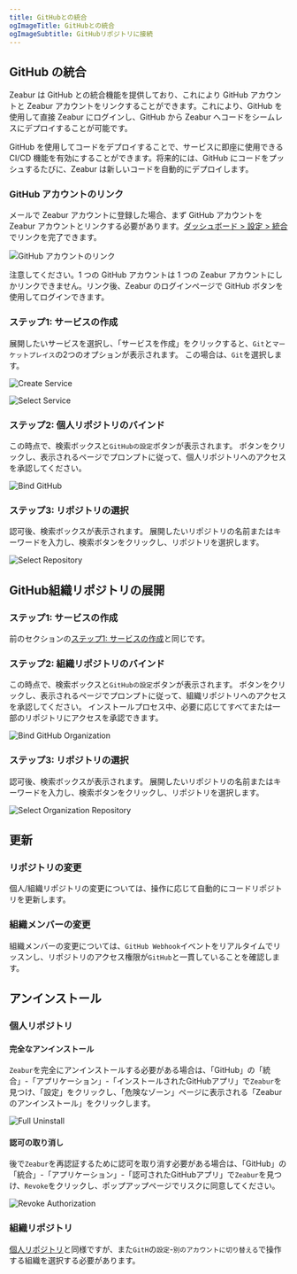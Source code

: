 ```yaml
---
title: GitHubとの統合
ogImageTitle: GitHubとの統合
ogImageSubtitle: GitHubリポジトリに接続
---
```



## GitHub の統合

Zeabur は GitHub との統合機能を提供しており、これにより GitHub アカウントと Zeabur アカウントをリンクすることができます。これにより、GitHub を使用して直接 Zeabur にログインし、GitHub から Zeabur へコードをシームレスにデプロイすることが可能です。

GitHub を使用してコードをデプロイすることで、サービスに即座に使用できる CI/CD 機能を有効にすることができます。将来的には、GitHub にコードをプッシュするたびに、Zeabur は新しいコードを自動的にデプロイします。

### GitHub アカウントのリンク

メールで Zeabur アカウントに登録した場合、まず GitHub アカウントを Zeabur アカウントとリンクする必要があります。[ダッシュボード > 設定 > 統合](https://dash.zeabur.com/account/general) でリンクを完了できます。

![GitHub アカウントのリンク](/deploy/intergration/link-github.jpg)

注意してください。1 つの GitHub アカウントは 1 つの Zeabur アカウントにしかリンクできません。リンク後、Zeabur のログインページで GitHub ボタンを使用してログインできます。

### ステップ1: サービスの作成

展開したいサービスを選択し、「サービスを作成」をクリックすると、`Git`と`マーケットプレイス`の2つのオプションが表示されます。 この場合は、`Git`を選択します。

![Create Service](/deploy/intergration/add-service.png)

![Select Service](/deploy/intergration/select-service.png)

### ステップ2: 個人リポジトリのバインド

この時点で、検索ボックスと`GitHubの設定`ボタンが表示されます。 ボタンをクリックし、表示されるページでプロンプトに従って、個人リポジトリへのアクセスを承認してください。

![Bind GitHub](/deploy/intergration/configure-github.png)

### ステップ3: リポジトリの選択

認可後、検索ボックスが表示されます。 展開したいリポジトリの名前またはキーワードを入力し、検索ボタンをクリックし、リポジトリを選択します。

![Select Repository](/deploy/intergration/select-repo.png)

## GitHub組織リポジトリの展開

### ステップ1: サービスの作成

前のセクションの[ステップ1: サービスの作成](./github#step-1-create-a-service)と同じです。

### ステップ2: 組織リポジトリのバインド

この時点で、検索ボックスと`GitHubの設定`ボタンが表示されます。 ボタンをクリックし、表示されるページでプロンプトに従って、組織リポジトリへのアクセスを承認してください。 インストールプロセス中、必要に応じてすべてまたは一部のリポジトリにアクセスを承認できます。

![Bind GitHub Organization](/deploy/intergration/configure-org.png)

### ステップ3: リポジトリの選択

認可後、検索ボックスが表示されます。 展開したいリポジトリの名前またはキーワードを入力し、検索ボタンをクリックし、リポジトリを選択します。

![Select Organization Repository](/deploy/intergration/select-org-repo.png)

## 更新

### リポジトリの変更

個人/組織リポジトリの変更については、操作に応じて自動的にコードリポジトリを更新します。

### 組織メンバーの変更

組織メンバーの変更については、`GitHub Webhook`イベントをリアルタイムでリッスンし、リポジトリのアクセス権限が`GitHub`と一貫していることを確認します。

## アンインストール

### 個人リポジトリ

#### 完全なアンインストール

`Zeabur`を完全にアンインストールする必要がある場合は、「GitHub」の「統合」-「アプリケーション」-「インストールされたGitHubアプリ」で`Zeabur`を見つけ、「設定」をクリックし、「危険なゾーン」ページに表示される「Zeaburのアンインストール」をクリックします。

![Full Uninstall](/deploy/intergration/uninstall-zeabur.png)

#### 認可の取り消し

後で`Zeabur`を再認証するために認可を取り消す必要がある場合は、「GitHub」の「統合」-「アプリケーション」-「認可されたGitHubアプリ」で`Zeabur`を見つけ、`Revoke`をクリックし、ポップアップページでリスクに同意してください。

![Revoke Authorization](/deploy/intergration/revoke-zeabur.png)

### 組織リポジトリ

[個人リポジトリ](./github#personal-repository)と同様ですが、また`GitH`の`設定`-`別のアカウントに切り替える`で操作する組織を選択する必要があります。